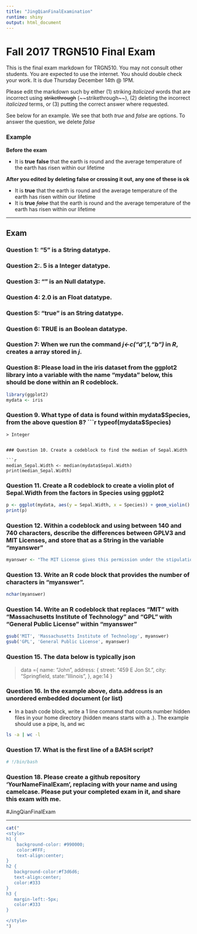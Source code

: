 ```yaml
---
title: "JingQianFinalExamination"
runtime: shiny
output: html_document
---
```


# Fall 2017 TRGN510 Final Exam

This is the final exam markdown for TRGN510. You may not consult other students.  You are expected to use the internet.  You should double check your work. It is due Thursday December 14th @ 1PM.

  Please edit the markdown such by either (1) striking *italicized* words that are incorrect using ~~strikethrough~~ (\~\~strikethrough\~\~), (2) deleting the incorrect *italicized* terms, or (3) putting the correct answer where requested.

See below for an example.  We see that both _true_ and _false_ are options.  To answer the question, we delete _false_

### Example

**Before the exam**

* It is __true__ __false__ that the earth is round and the average temperature of the earth has risen within our lifetime

**After you edited by deleting __false__ or crossing it out, any one of these is ok **

* It is __true__ that the earth is round and the average temperature of the earth has risen within our lifetime
* It is __true__ ~~_false_~~ that the earth is round and the average temperature of the earth has risen within our lifetime

***

## Exam

### Question 1: "5" is a  __String__ datatype.

### Question 2:. 5 is a __Integer__ datatype.

### Question 3: "" is an __Null__ datatype.

### Question 4: 2.0 is an  __Float__ datatype.

### Question 5: "true" is an  __String__ datatype.

### Question 6: TRUE is an  __Boolean__ datatype.

### Question 7: When we run the command *j<-c("d",1,"b")* in *R*, creates a  __array__ stored in *j*.

### Question 8: Please load in the iris dataset from the ggplot2 library into a variable with the name "mydata" below, this should be done within an R codeblock.

```r
library(ggplot2)
mydata <- iris
```

### Question 9. What type of data is found within mydata$Species, from the above question 8?
```r
typeof(mydata$Species)
```
> Integer


### Question 10. Create a codeblock to find the median of Sepal.Width

```r
median_Sepal.Width <- median(mydata$Sepal.Width)
print(median_Sepal.Width)
```


### Question 11. Create a R codeblock to create a violin plot of Sepal.Width from the factors in Species using ggplot2

```r
p <- ggplot(mydata, aes(y = Sepal.Width, x = Species)) + geom_violin()
print(p)
```

### Question 12. Within a codeblock and using between 140 and 740 characters, describe the differences between GPLV3 and MIT Licenses, and store that as a String in the variable "myanswer"

```r
myanswer <- "The MIT License gives this permission under the stipulation that the License is distributed with that software, while the GPL License only grants use and modification by non-proprietary software."
```

### Question 13. Write an R code block that provides the number of characters in "myanswer".

```r
nchar(myanswer)
```


### Question 14. Write an R codeblock that replaces "MIT" with "Massachusetts Institute of Technology" and "GPL" with "General Public License" within "myanswer"

```r
gsub('MIT', 'Massachusetts Institute of Technology', myanswer)
gsub('GPL', 'General Public License', myanswer)
```

### Question 15. The data below is typically __json__ 

> data ={
        name: "John",
        address: {
            street: "459 E Jon St.",
            city: "Springfield,
            state: "Illinois",
        },
        age:14
    }
    
### Question 16. In the example above, data.address is an __unordered__ embedded document (or list)

* In a bash code block, write a 1 line command that counts number hidden files in your home directory (hidden means starts with a .). The example should use a pipe, ls, and wc

```bash
ls -a | wc -l
```

### Question 17. What is the first line of a BASH script?

```bash
# !/bin/bash
```

### Question 18. Please create a github repository 'YourNameFinalExam', replacing with your name and using camelcase.  Please put your completed exam in it, and share this exam with me.

#JingQianFinalExam

***


<!-- The text below is just to reformat the page, using css styling -->
```r
cat("
<style>
h1 {
    background-color: #990000;
    color:#FFF;
    text-align:center;
}
h2 {
   background-color:#f3d6d6;
   text-align:center;
   color:#333
}
h3 {
   margin-left:-5px;
   color:#333
}

</style>
")
```
